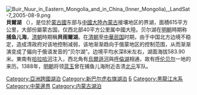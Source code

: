 {{coord|47.8015|N|117.706|E|display=title}}
{{not|贝加尔湖}}
[[File:Buir_Nuur_in_Eastern_Mongolia_and_in_China_(Inner_Mongolia),_LandSat-7_2005-08-9.png|thumb]]
'''貝爾湖''' （{{mong|m=ᠪᠣᠶᠢᠷ ᠨᠠᠭᠤᠷ|k=Буйир нуур|ZMH=Boyir naɡur}}），是位於[[蒙古國|蒙古國]]东部与[[中國大陸|中國大陸]][[內蒙古|內蒙古]]接壤地区的界湖，面積615平方公里，大部份屬蒙古国，仅西北部40平方公里属中國大陸。贝尔湖在[[明朝|明朝]]時期称'''捕鱼儿海'''，[[清朝|清朝]]時期稱'''貝雨爾湖'''。在[[清朝|清朝]]至[[中華民国|中華民国]]时期，由于中国北方边境不稳定，造成清政府对该地控制减弱，该地渐渐趋向于俄蒙地区的控制范围，从而渐渐演变成了偏向于俄语发音的“贝尔湖”。边境平均水深8米左右，湖面海拔583.90米。東南有[[哈拉哈河|哈拉哈河]]注入，西北角有[[烏爾遜河|烏爾遜河]]與[[呼倫湖|呼倫湖]]相通，故有[[呼伦贝尔|呼伦贝尔]]一地的来历。1388年，[[明朝|明朝]]将领[[蓝玉|蓝玉]]曾在捕鱼儿海附近击溃[[北元|北元]]军队。

{{DEFAULTSORT:ᠪᠣᠶᠢᠷ ᠨᠠᠭᠤᠷБуйир нуур}}
[[Category:亞洲跨國湖泊|Category:亞洲跨國湖泊]]
[[Category:新巴尔虎右旗湖泊|Category:新巴尔虎右旗湖泊]]
[[Category:蒙古國湖泊|Б]]
[[Category:黑龍江水系|Category:黑龍江水系]]
[[Category:中蒙邊界|Category:中蒙邊界]]
[[Category:内蒙古湖泊|Category:内蒙古湖泊]]
